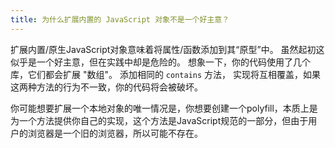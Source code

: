 ```yaml
---
title: 为什么扩展内置的 JavaScript 对象不是一个好主意？
---
```


扩展内置/原生JavaScript对象意味着将属性/函数添加到其“原型”中。 虽然起初这似乎是一个好主意，但在实践中却是危险的。 想象一下，你的代码使用了几个库，它们都会扩展 "数组"。 添加相同的 `contains` 方法， 实现将互相覆盖，如果这两种方法的行为不一致，你的代码将会被破坏。

你可能想要扩展一个本地对象的唯一情况是，你想要创建一个polyfill，本质上是为一个方法提供你自己的实现，这个方法是JavaScript规范的一部分，但由于用户的浏览器是一个旧的浏览器，所以可能不存在。
